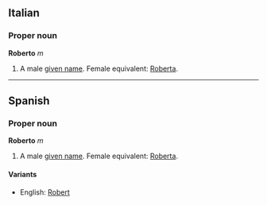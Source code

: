 ==Italian==
===Proper noun===
'''Roberto''' ''m''

# A male [[given name]].  Female equivalent: [[Roberta]].

----
==Spanish==
===Proper noun===
'''Roberto''' ''m''

# A male [[given name]].  Female equivalent: [[Roberta]].

====Variants====
*English: [[Robert]]
<!--These belong under the English "Robert"
*French: [[Robert]] ''m''
*German: [[Robert]], [[Ruprecht]]
*Spanish: [[Roberta]] ''f''
-->